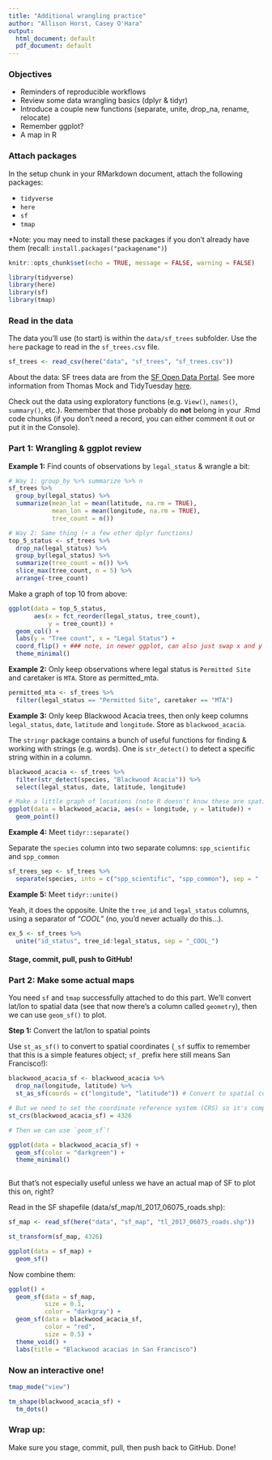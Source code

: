 ```yaml
---
title: "Additional wrangling practice"
author: "Allison Horst, Casey O'Hara"
output:
  html_document: default
  pdf_document: default
---
```


### Objectives

- Reminders of reproducible workflows
- Review some data wrangling basics (dplyr & tidyr)
- Introduce a couple new functions (separate, unite, drop_na, rename, relocate)
- Remember ggplot?
- A map in R

<!-- ### Setup -->

<!-- - **Fork** this repo from GitHub (https://github.com/oharac/immerse_day3_more_wrangling) -->
<!-- - Clone to create a version controlled R project  -->
<!-- - Within the project root folder, create a new RMarkdown document in which you'll complete this lab -->

### Attach packages

In the setup chunk in your RMarkdown document, attach the following packages:

  - `tidyverse`
  - `here`
  - `sf`
  - `tmap`

*Note: you may need to install these packages if you don't already have them (recall: `install.packages("packagename")`) 

```r
knitr::opts_chunk$set(echo = TRUE, message = FALSE, warning = FALSE)
```

```r
library(tidyverse)
library(here)
library(sf)
library(tmap)
```

### Read in the data

The data you'll use (to start) is within the `data/sf_trees` subfolder. Use the `here` package to read in the `sf_trees.csv` file. 

```r
sf_trees <- read_csv(here("data", "sf_trees", "sf_trees.csv"))
```

About the data: SF trees data are from the [SF Open Data Portal](https://data.sfgov.org/City-Infrastructure/Street-Tree-List/tkzw-k3nq). See more information from Thomas Mock and TidyTuesday [here](https://github.com/rfordatascience/tidytuesday/tree/master/data/2020/2020-01-28).

Check out the data using exploratory functions (e.g. `View()`, `names()`, `summary()`, etc.). Remember that those probably do **not** belong in your .Rmd code chunks (if you don't need a record, you can either comment it out or put it in the Console).

### Part 1: Wrangling & ggplot review

**Example 1:** Find counts of observations by `legal_status` & wrangle a bit:
```r
# Way 1: group_by %>% summarize %>% n
sf_trees %>% 
  group_by(legal_status) %>% 
  summarize(mean_lat = mean(latitude, na.rm = TRUE),
            mean_lon = mean(longitude, na.rm = TRUE),
            tree_count = n())

# Way 2: Same thing (+ a few other dplyr functions)
top_5_status <- sf_trees %>% 
  drop_na(legal_status) %>% 
  group_by(legal_status) %>% 
  summarize(tree_count = n()) %>%
  slice_max(tree_count, n = 5) %>% 
  arrange(-tree_count)
```

Make a graph of top 10 from above: 
```r
ggplot(data = top_5_status, 
       aes(x = fct_reorder(legal_status, tree_count), 
           y = tree_count)) +
  geom_col() +
  labs(y = "Tree count", x = "Legal Status") +
  coord_flip() + ### note, in newer ggplot, can also just swap x and y in aes()
  theme_minimal() 
```

**Example 2:** Only keep observations where legal status is `Permitted Site` and caretaker is `MTA`. Store as permitted_mta.

```r
permitted_mta <- sf_trees %>% 
  filter(legal_status == "Permitted Site", caretaker == "MTA")
```


**Example 3:** Only keep Blackwood Acacia trees, then only keep columns `legal_status`, `date`, `latitude` and `longitude`. Store as `blackwood_acacia`.

The `stringr` package contains a bunch of useful functions for finding & working with strings (e.g. words). One is `str_detect()` to detect a specific string within in a column.

```r
blackwood_acacia <- sf_trees %>% 
  filter(str_detect(species, "Blackwood Acacia")) %>% 
  select(legal_status, date, latitude, longitude)

# Make a little graph of locations (note R doesn't know these are spatial)
ggplot(data = blackwood_acacia, aes(x = longitude, y = latitude)) + 
  geom_point()
```

**Example 4:** Meet `tidyr::separate()`

Separate the `species` column into two separate columns: `spp_scientific` and `spp_common`

```r
sf_trees_sep <- sf_trees %>% 
  separate(species, into = c("spp_scientific", "spp_common"), sep = " :: ")
```

**Example 5:** Meet `tidyr::unite()`

Yeah, it does the opposite. Unite the `tree_id` and `legal_status` columns, using a separator of "_COOL_" (no, you'd never actually do this...).

```r
ex_5 <- sf_trees %>% 
  unite("id_status", tree_id:legal_status, sep = "_COOL_")
```

#### Stage, commit, pull, push to GitHub!

### Part 2: Make some actual maps

You need `sf` and `tmap` successfully attached to do this part. We'll convert lat/lon to spatial data (see that now there's a column called `geometry`), then we can use `geom_sf()` to plot. 

**Step 1:** Convert the lat/lon to spatial points

Use `st_as_sf()` to convert to spatial coordinates (`_sf` suffix to remember that this is a simple features object; `sf_` prefix here still means San Francisco!): 

```r
blackwood_acacia_sf <- blackwood_acacia %>% 
  drop_na(longitude, latitude) %>% 
  st_as_sf(coords = c("longitude", "latitude")) # Convert to spatial coordinates

# But we need to set the coordinate reference system (CRS) so it's compatible with the street map of San Francisco we'll use as a "base layer":
st_crs(blackwood_acacia_sf) = 4326

# Then we can use `geom_sf`!

ggplot(data = blackwood_acacia_sf) +
  geom_sf(color = "darkgreen") +
  theme_minimal()
  
```

But that's not especially useful unless we have an actual map of SF to plot this on, right? 

Read in the SF shapefile (data/sf_map/tl_2017_06075_roads.shp): 
```r
sf_map <- read_sf(here("data", "sf_map", "tl_2017_06075_roads.shp"))

st_transform(sf_map, 4326)

ggplot(data = sf_map) +
  geom_sf()
```

Now combine them: 
```r
ggplot() +
  geom_sf(data = sf_map,
          size = 0.1,
          color = "darkgray") +
  geom_sf(data = blackwood_acacia_sf, 
          color = "red", 
          size = 0.5) +
  theme_void() +
  labs(title = "Blackwood acacias in San Francisco")
```

### Now an interactive one! 

```r
tmap_mode("view")

tm_shape(blackwood_acacia_sf) + 
  tm_dots()
```

### Wrap up: 

Make sure you stage, commit, pull, then push back to GitHub. Done! 

